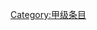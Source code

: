 {{catmore1|[[Wikipedia:海洋生物专题|Wikipedia:海洋生物专题]]}}
{{Articles by Quality|topic=海洋生物|project=海洋生物|format=toc}}
{{emptycat}}

[[Category:甲级条目|Category:甲级条目]]